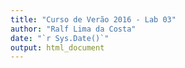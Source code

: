 ```yaml
---
title: "Curso de Verão 2016 - Lab 03"
author: "Ralf Lima da Costa"
date: "`r Sys.Date()`"
output: html_document
---
```


```r

```

